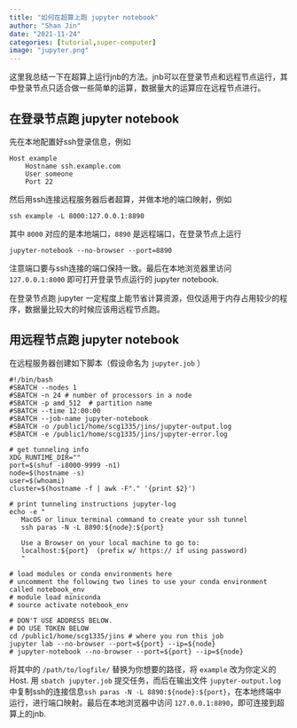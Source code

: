 ```yaml
---
title: "如何在超算上跑 jupyter notebook"
author: "Shan Jin"
date: "2021-11-24"
categories: [tutorial,super-computer]
image: "jupyter.png"
---
```


这里我总结一下在超算上运行jnb的方法。jnb可以在登录节点和远程节点运行，其中登录节点只适合做一些简单的运算，数据量大的运算应在远程节点进行。

## 在登录节点跑 jupyter notebook
先在本地配置好ssh登录信息，例如
```shell
Host example
    Hostname ssh.example.com
    User someone
    Port 22
```
然后用ssh连接远程服务器后者超算，并做本地的端口映射，例如
```shell
ssh example -L 8000:127.0.0.1:8890
```
其中 `8000` 对应的是本地端口，`8890` 是远程端口，在登录节点上运行
```shell
jupyter-notebook --no-browser --port=8890
```
注意端口要与ssh连接的端口保持一致。最后在本地浏览器里访问 `127.0.0.1:8000` 即可打开登录节点运行的 jupyter notebook.

::: {.callout-warning}
在登录节点跑 jupyter 一定程度上能节省计算资源，但仅适用于内存占用较少的程序，数据量比较大的时候应该用远程节点跑。
:::

## 用远程节点跑 jupyter notebook
在远程服务器创建如下脚本（假设命名为 `jupyter.job` ）
```shell
#!/bin/bash
#SBATCH --nodes 1
#SBATCH -n 24 # number of processors in a node
#SBATCH -p amd_512  # partition name
#SBATCH --time 12:00:00
#SBATCH --job-name jupyter-notebook
#SBATCH -o /public1/home/scg1335/jins/jupyter-output.log
#SBATCH -e /public1/home/scg1335/jins/jupyter-error.log

# get tunneling info
XDG_RUNTIME_DIR=""
port=$(shuf -i8000-9999 -n1)
node=$(hostname -s)
user=$(whoami)
cluster=$(hostname -f | awk -F"." '{print $2}')

# print tunneling instructions jupyter-log
echo -e "
   MacOS or linux terminal command to create your ssh tunnel
   ssh paras -N -L 8890:${node}:${port}

   Use a Browser on your local machine to go to:
   localhost:${port}  (prefix w/ https:// if using password)
   "

# load modules or conda environments here
# uncomment the following two lines to use your conda environment called notebook_env
# module load miniconda
# source activate notebook_env

# DON'T USE ADDRESS BELOW.
# DO USE TOKEN BELOW
cd /public1/home/scg1335/jins # where you run this job
jupyter lab --no-browser --port=${port} --ip=${node}
# jupyter-notebook --no-browser --port=${port} --ip=${node}
```
将其中的 `/path/to/logfile/` 替换为你想要的路径，将 `example` 改为你定义的 Host. 用 `sbatch jupyter.job` 提交任务，而后在输出文件 `jupyter-output.log` 中复制ssh的连接信息`ssh paras -N -L 8890:${node}:${port}`，在本地终端中运行，进行端口映射。最后在本地浏览器中访问 `127.0.0.1:8890`，即可连接到超算上的jnb.

